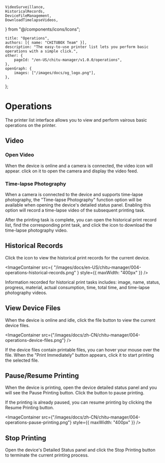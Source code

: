 	VideoSurveillance,
	HistoricalRecords,
	DeviceFileManagement,
	DownloadTimelapseVideos,
} from "@/components/icons/Icons";

	title: "Operations",
	authors: [{ name: "CHITUBOX Team" }],
	description: "The easy-to-use printer list lets you perform basic operations with a simple click.",
	other: {
		pageId: "/en-US/chitu-manager/v1.0.0/operations",
	},
	openGraph: {
		images: ["/images/docs/og_logo.png"],
	},
};

# Operations

The printer list interface allows you to view and perform vairous basic operations on the printer.

## Video

### Open Video

When the device is online and a camera is connected, the <VideoSurveillance /> video icon will appear. click on it to open the camera and display the video feed.

### Time-lapse Photography

When a camera is connected to the device and supports time-lapse photography, the "Time-lapse Photography" function option will be available when opening the device's <NextLink href="/en-US/chitu-manager/latest/ui-and-features/printer-list#detailed-status">detailed status</NextLink> panel. Enabling this option will record a time-lapse video of the subsequent printing task.

After the printing task is complete, you can open the historical print record list, find the corresponding print task, and click the <DownloadTimelapseVideos /> icon to download the time-lapse photography video.

## Historical Records

Click the <HistoricalRecords/> icon to view the historical print records for the current device.

<ImageContainer
	src={
		"/images/docs/en-US/chitu-manager/004-operations-historical-records.png"
	}
	style={{ maxWidth: "400px" }}
/>

Information recorded for historical print tasks includes: image, name, status, progress, material, actual consumption, time, total time, and time-lapse photography videos.

## View Device Files

When the device is online and idle, click the <DeviceFileManagement /> file button to view the current device files.

<ImageContainer
	src={"/images/docs/zh-CN/chitu-manager/004-operations-device-files.png"}
/>

If the device files contain printable files, you can hover your mouse over the file. When the "Print Immediately" button appears, click it to start printing the selected file.

## Pause/Resume Printing

When the device is printing, open the device detailed status panel and you will see the Pause Printing button. Click the button to pause printing.

If the printing is already paused, you can resume printing by clicking the Resume Printing button.

<ImageContainer
	src={"/images/docs/zh-CN/chitu-manager/004-operations-pause-printing.png"}
	style={{ maxWidth: "400px" }}
/>

## Stop Printing

Open the device's Detailed Status panel and click the Stop Printing button to terminate the current printing process.

